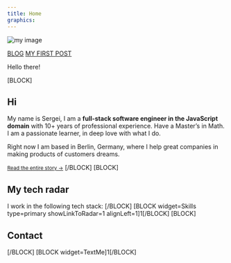 ```yaml
---
title: Home
graphics:
---
```



<Avatar title={props.pageContext.frontmatter.title} />

![my image](/assets/single.jpg)

[BLOG](/blog)
[MY FIRST POST](/blog/my-first-post)

Hello there!

[BLOCK]

## Hi

My name is Sergei, I am a **full-stack software engineer in the JavaScript domain** with 10+ years of professional experience. Have a Master’s in Math. I am a passionate learner, in deep love with what I do.

Right now I am based in Berlin, Germany, where I help great companies in making products of customers dreams.

<small>[Read the entire story &rarr;](/story/)</small>
[/BLOCK]
[BLOCK]
## My tech radar
I work in the following tech stack:
[/BLOCK]
[BLOCK widget=Skills type=primary showLinkToRadar=1 alignLeft=1]1[/BLOCK]
[BLOCK]
## Contact
[/BLOCK]
[BLOCK widget=TextMe]1[/BLOCK]

